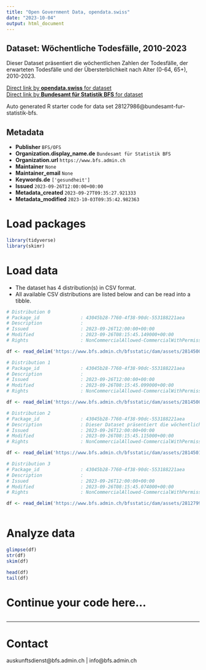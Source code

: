 ```yaml
---
title: "Open Government Data, opendata.swiss"
date: "2023-10-04"
output: html_document
---
```


## Dataset: Wöchentliche Todesfälle, 2010-2023

Dieser Dataset präsentiert die wöchentlichen Zahlen der Todesfälle, der erwarteten Todesfälle und der Übersterblichkeit nach Alter (0-64, 65+), 2010-2023.

[Direct link by **opendata.swiss** for dataset](https://opendata.swiss/de/dataset/wochentliche-todesfalle-2010-2023)<br>
[Direct link by **Bundesamt für Statistik BFS** for dataset](https://www.bfs.admin.ch/asset/de/ts-d-14.03.04.03-wr)

Auto generated R starter code for data set 28127986@bundesamt-fur-statistik-bfs.

## Metadata

- **Publisher** `BFS/OFS`
- **Organization.display_name.de** `Bundesamt für Statistik BFS`
- **Organization.url** `https://www.bfs.admin.ch`
- **Maintainer** `None`
- **Maintainer_email** `None`
- **Keywords.de** `['gesundheit']`
- **Issued** `2023-09-26T12:00:00+00:00`
- **Metadata_created** `2023-09-27T09:35:27.921333`
- **Metadata_modified** `2023-10-03T09:35:42.982363`


# Load packages

```r

library(tidyverse)
library(skimr)

```

# Load data

-   The dataset has 4 distribution(s) in CSV format.
-   All available CSV distributions are listed below and can be read into a tibble.

```r

# Distribution 0
# Package_id               : 43045b28-7760-4f38-90dc-553188221aea
# Description              : 
# Issued                   : 2023-09-26T12:00:00+00:00
# Modified                 : 2023-09-26T08:15:45.149000+00:00
# Rights                   : NonCommercialAllowed-CommercialWithPermission-ReferenceRequired

df <- read_delim('https://www.bfs.admin.ch/bfsstatic/dam/assets/28145006/master')

# Distribution 1
# Package_id               : 43045b28-7760-4f38-90dc-553188221aea
# Description              : 
# Issued                   : 2023-09-26T12:00:00+00:00
# Modified                 : 2023-09-26T08:15:45.099000+00:00
# Rights                   : NonCommercialAllowed-CommercialWithPermission-ReferenceRequired

df <- read_delim('https://www.bfs.admin.ch/bfsstatic/dam/assets/28145002/master')

# Distribution 2
# Package_id               : 43045b28-7760-4f38-90dc-553188221aea
# Description              : Dieser Dataset präsentiert die wöchentlichen Zahlen der Todesfälle, der erwarteten Todesfälle und der Übersterblichkeit nach Alter (0-64, 65+), 2010-2023.
# Issued                   : 2023-09-26T12:00:00+00:00
# Modified                 : 2023-09-26T08:15:45.115000+00:00
# Rights                   : NonCommercialAllowed-CommercialWithPermission-ReferenceRequired

df <- read_delim('https://www.bfs.admin.ch/bfsstatic/dam/assets/28145011/master')

# Distribution 3
# Package_id               : 43045b28-7760-4f38-90dc-553188221aea
# Description              : 
# Issued                   : 2023-09-26T12:00:00+00:00
# Modified                 : 2023-09-26T08:15:45.074000+00:00
# Rights                   : NonCommercialAllowed-CommercialWithPermission-ReferenceRequired

df <- read_delim('https://www.bfs.admin.ch/bfsstatic/dam/assets/28127996/master')



```

# Analyze data

```r

glimpse(df)
str(df)
skim(df)

head(df)
tail(df)

```

# Continue your code here...

```r

```

------------------------------------------------------------------------

# Contact

auskunftsdienst@bfs.admin.ch | info@bfs.admin.ch
